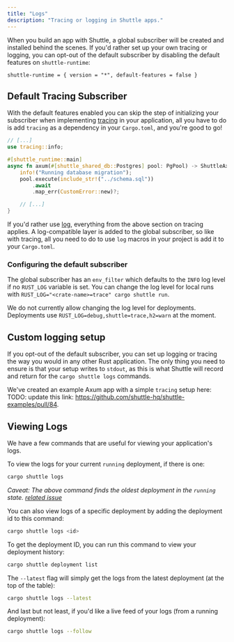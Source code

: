 ```yaml
---
title: "Logs"
description: "Tracing or logging in Shuttle apps."
---
```


When you build an app with Shuttle, a global subscriber will be created and installed behind the scenes. If you'd rather set up
your own tracing or logging, you can opt-out of the default subscriber by disabling the default features on `shuttle-runtime`:

`shuttle-runtime = { version = "*", default-features = false }`

## Default Tracing Subscriber

With the default features enabled you can skip the step of initializing your subscriber when implementing [tracing](https://docs.rs/tracing/latest/tracing/)
in your application, all you have to do is add `tracing` as a dependency in your `Cargo.toml`, and you're good to go!

```rust
// [...]
use tracing::info;

#[shuttle_runtime::main]
async fn axum(#[shuttle_shared_db::Postgres] pool: PgPool) -> ShuttleAxum {
    info!("Running database migration");
    pool.execute(include_str!("../schema.sql"))
        .await
        .map_err(CustomError::new)?;

    // [...]
}
```

If you'd rather use [log](https://docs.rs/log/latest/log/), everything from the above section on tracing applies.
A log-compatible layer is added to the global subscriber, so like with tracing, all you need to do to use `log` macros
in your project is add it to your `Cargo.toml`.

### Configuring the default subscriber

The global subscriber has an `env_filter` which defaults to the `INFO` log level if no `RUST_LOG` variable is set. You can change the log level for local runs with `RUST_LOG="<crate-name>=trace" cargo shuttle run`.

We do not currently allow changing the log level for deployments. Deployments use `RUST_LOG=debug,shuttle=trace,h2=warn` at the moment.

## Custom logging setup

If you opt-out of the default subscriber, you can set up logging or tracing the way you would in any other Rust application.
The only thing you need to ensure is that your setup writes to `stdout`, as this is what Shuttle will record and return for
the `cargo shuttle logs` commands.

We've created an example Axum app with a simple `tracing` setup here: TODO: update this link: https://github.com/shuttle-hq/shuttle-examples/pull/84.

## Viewing Logs

We have a few commands that are useful for viewing your application's logs.

To view the logs for your current `running` deployment, if there is one:

```bash
cargo shuttle logs
```

*Caveat: The above command finds the oldest deployment in the `running` state. [related issue](https://github.com/shuttle-hq/shuttle/issues/1067)*

You can also view logs of a specific deployment by adding the deployment id to this command:

```bash
cargo shuttle logs <id>
```

To get the deployment ID, you can run this command to view your deployment history:

```bash
cargo shuttle deployment list
```

The `--latest` flag will simply get the logs from the latest deployment (at the top of the table):

```bash
cargo shuttle logs --latest
```

And last but not least, if you'd like a live feed of your logs (from a running deployment):

```bash
cargo shuttle logs --follow
```
